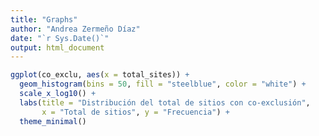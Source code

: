 ```yaml
---
title: "Graphs"
author: "Andrea Zermeño Díaz"
date: "`r Sys.Date()`"
output: html_document
---
```



```r



ggplot(co_exclu, aes(x = total_sites)) + 
  geom_histogram(bins = 50, fill = "steelblue", color = "white") +
  scale_x_log10() +
  labs(title = "Distribución del total de sitios con co-exclusión",
       x = "Total de sitios", y = "Frecuencia") +
  theme_minimal()




```